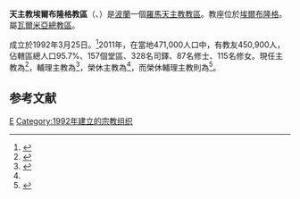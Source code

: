 {{Infobox Roman Catholic diocese
|name= 埃爾布隆格
|jurisdiction=教區
|latin = Dioecesis Elbingensis
|image = Elbląg - Kościół św. Mikołaja.jpg
|caption = 聖尼各老主教座堂 
|location = [[波蘭|波蘭]]
|territory =[[埃爾布隆格|埃爾布隆格]]
|population = 450,900
|rite = [[拉丁禮|拉丁禮]]
|patron = 
|province = 瓦爾米亞
|established = 1992年
|cathedral = [[聖尼各老主教座堂_(埃爾布隆格)|聖尼各老主教座堂]]
|cocathedral =
|leadership = 主教
|website = [http://www.diecezja.elblag.opoka.org.pl/ 埃爾布隆格教區]
|pope = {{incumbent pope}}
|metropolitan =
|ordinary ={{link-pl|雅欽多·耶傑爾斯基 (主教)|Jacek Jezierski (biskup)|雅欽多·耶傑爾斯基}}
|auxiliary = {{link-pl|亞德伯·斯基比茨基|Wojciech Skibicki}}
|emeritus = {{link-pl|若望·斯蒂爾納|Jan Styrna}}（榮休主教）<br />{{link-pl|若瑟·維索茨基 (主教)|Józef Wysocki (biskup)|若瑟·維索茨基}}（榮休輔理主教）
}}
'''天主教埃爾布隆格教區'''（{{lang-la|Dioecesis Elbingensis}}、{{lang-pl|Diecezja elbląska}}）是[[波蘭|波蘭]]一個[[羅馬天主教|羅馬天主教]][[教區|教區]]。教座位於[[埃爾布隆格|埃爾布隆格]]。屬[[天主教瓦爾米亞總教區|瓦爾米亞總教區]]。

成立於1992年3月25日。<ref name="">{{cite journal|journal=[[宗座公報|宗座公報]]|publisher=梵蒂岡出版社|volume=84|title=''Totus Tuus Poloniae populus''|page=1099|url=http://www.vatican.va/archive/aas/documents/AAS%2084%20%5B1992%5D%20-%20ocr.pdf|access-date=2012-07-18|archive-date=2020-07-13|archive-url=https://web.archive.org/web/20200713051903/http://www.vatican.va/archive/aas/documents/AAS%2084%20%5B1992%5D%20-%20ocr.pdf|dead-url=no}}</ref>2011年，在當地471,000人口中，有教友450,900人，佔轄區總人口95.7%、157個堂區、328名司鐸、87名修士、115名修女。現任主教為{{link-pl|雅欽多·耶傑爾斯基 (主教)|Jacek Jezierski (biskup)|雅欽多·耶傑爾斯基}}<ref name="Vatican20140510">{{cite web |title=Rinunce e Nomine, 10.05.2014 |url=https://press.vatican.va/content/salastampa/it/bollettino/pubblico/2014/05/10/0338/00741.html |publisher=Sala Stampa della Santa Sede |accessdate=2019-04-13 |archiveurl=https://web.archive.org/web/20190413170755/https://press.vatican.va/content/salastampa/it/bollettino/pubblico/2014/05/10/0338/00741.html |archivedate=2019-04-13 |language=it |date=2014-05-10 |dead-url=no }}</ref>，輔理主教為{{link-pl|亞德伯·斯基比茨基|Wojciech Skibicki}}<ref>{{cite web |title=Resignations and Appointments, 14.02.2019 |url=https://press.vatican.va/content/salastampa/en/bollettino/pubblico/2019/02/14/190214a.html |publisher=Holy See Press Office |accessdate=2019-04-13 |archiveurl=https://web.archive.org/web/20190413160139/https://press.vatican.va/content/salastampa/en/bollettino/pubblico/2019/02/14/190214a.html |archivedate=2019-04-13 |language=en |date=2019-02-14 |dead-url=no }}</ref>，榮休主教為{{link-pl|若望·斯蒂爾納|Jan Styrna}}<ref name="Vatican20140510" />，而榮休輔理主教則為{{link-pl|若瑟·維索茨基 (主教)|Józef Wysocki (biskup)|若瑟·維索茨基}}<ref>{{cite web |title=Rinunce e nomine, 31.10.2015 |url=https://press.vatican.va/content/salastampa/it/bollettino/pubblico/2015/10/31/0844/01878.html |publisher=Sala Stampa della Santa Sede |accessdate=2019-04-13 |archiveurl=https://web.archive.org/web/20190413172805/https://press.vatican.va/content/salastampa/it/bollettino/pubblico/2015/10/31/0844/01878.html |archivedate=2019-04-13 |language=it |date=2015-10-31 |dead-url=no }}</ref>。

==参考文献==
{{reflist}}

{{波蘭天主教教區}}

[[Category:波蘭天主教教區|E]]
[[Category:1992年建立的宗教组织|Category:1992年建立的宗教组织]]